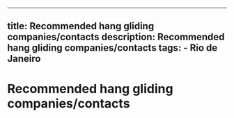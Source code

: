 ---
  title: Recommended hang gliding companies/contacts
  description: Recommended hang gliding companies/contacts
  tags:
    - Rio de Janeiro
  ---
  # Recommended hang gliding companies/contacts
  